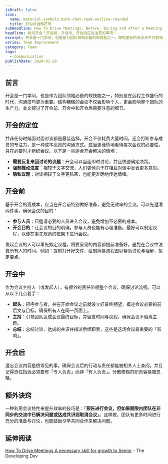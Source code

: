 ```yaml
---
isDraft: false
icon:
  name: material-symbols:mark-chat-read-outline-rounded
  title: 打勾对话框符号
subHeadline: How To Drive Meetings, Before, During and After a Meeting
headline: 如何开会？开会前、开会中、开会后应当注意的事项！
excerpt: 开会是一门学问，也是身为团队领袖必备的软技能之一，架构差劲的会议会不只影响个人更甚至会整体团队的生产力，特别是在远端工作盛行的时代沟通技巧更尤为重要，架构差劲的会议会不只影响个人更甚至会整体团队的生产力，本篇文章探讨开会前中后有哪些细节是可以注意的。
series: Team Improvement
category: Team
tags:
  - Communication
publishDate: 2024-01-28
---
```


## 前言

开会是一门学问，也是作为团队领袖必备的软技能之一，特别是在远程工作盛行的时代，沟通技巧更为重要。结构糟糕的会议不仅会影响个人，更会影响整个团队的生产力。本文探讨了开会前、开会中和开会后需要注意的细节。

## 开会的定位

并非任何时候面对面对谈都是最佳选择。开会不仅耗费大量时间，还会打断参与成员的专注力，是一种成本高昂的沟通方式。应当更谨慎地看待每次会议的必要性，只在必要时才组织会议。以下是一些适合开会解决的情境：

- **需要反复来回讨论的议题**：开会可以当面即时讨论，并且快速确定决策。
- **强制推动进度**：相较于文字交流，人们更倾向于在相互对谈中发表更多意见。
- **隐私议题**：对谈相较于文字更私密，也能更准确地传达情绪。

## 开会前

基于开会的高成本，应当在开会前特别做好准备，避免无效率的会议。可以先澄清两件事，确保会议的目的：

- **参与人员**：只邀请必要的人员进入会议，避免增加不必要的成本。
- **开会目的**：让会议的目的明确，参与人员也能有心理准备。最好可以制定议程，以便在事先规范的框架下进行会议。

发起会议的人可以事先拟定议程，将要呈现的内容都提前准备好，避免在会议中浪费所有人的时间，例如：提前打开好文件、绘制简易流程图以帮助讨论与理解、拟定要点。

## 开会中

作为会议主持人（或发起人），有额外的责任带领整个会议，确保讨论流畅。可以从以下几点着手：

- **起头**：招呼参与者，并在开始会议之前就设立好最终期望，概述会议必要的前后文与目标，确保所有人在同一页面上。
- **主持**：引导团队达成会议最终目标，并留意时间与议程，确保会议不偏离主题。
- **总结**：总结讨论、达成的共识并指派后续职责，这些是这场会议最重要的「影响」。

## 开会后

遗忘会议内容是很常见的事。确保会议后的行动与责任都能被相关人士查阅，并且记得责任指派必须要有「专人负责」而非「有人负责」。分散模糊的职责容易被忽略。

## 额外诀窍

一种利用会议特性来提升效率的技巧是：「**预告进行会议，但如果期限内团队在非同步的交流中已解决问题或达成共识则取消会议**」。这样做，团队有更多时间进行充分的准备与讨论，也能鼓励尽早共同合作来解决问题。

## 延伸阅读

[How To Drive Meetings A necessary skill for growth to Senior](https://www.developing.dev/p/how-to-drive-meetings?ref=dailydev) - The Developing Dev
